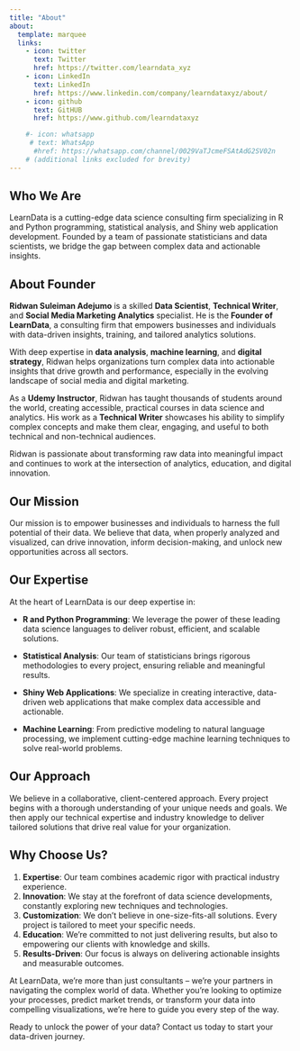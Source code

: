 ```yaml
---
title: "About"
about:
  template: marquee
  links:
    - icon: twitter
      text: Twitter
      href: https://twitter.com/learndata_xyz
    - icon: LinkedIn
      text: LinkedIn
      href: https://www.linkedin.com/company/learndataxyz/about/
    - icon: github
      text: GitHUB
      href: https://www.github.com/learndataxyz

    #- icon: whatsapp
     # text: WhatsApp
      #href: https://whatsapp.com/channel/0029VaTJcmeFSAtAdG2SV02n 
    # (additional links excluded for brevity)
---
```


## Who We Are

LearnData is a cutting-edge data science consulting firm specializing in R and Python programming, statistical analysis, and Shiny web application development. Founded by a team of passionate statisticians and data scientists, we bridge the gap between complex data and actionable insights.

## About Founder

**Ridwan Suleiman Adejumo** is a skilled **Data Scientist**, **Technical Writer**, and **Social Media Marketing Analytics** specialist. He is the **Founder of LearnData**, a consulting firm that empowers businesses and individuals with data-driven insights, training, and tailored analytics solutions.

With deep expertise in **data analysis**, **machine learning**, and **digital strategy**, Ridwan helps organizations turn complex data into actionable insights that drive growth and performance, especially in the evolving landscape of social media and digital marketing.

As a **Udemy Instructor**, Ridwan has taught thousands of students around the world, creating accessible, practical courses in data science and analytics. His work as a **Technical Writer** showcases his ability to simplify complex concepts and make them clear, engaging, and useful to both technical and non-technical audiences.

Ridwan is passionate about transforming raw data into meaningful impact and continues to work at the intersection of analytics, education, and digital innovation.

## Our Mission

Our mission is to empower businesses and individuals to harness the full potential of their data. We believe that data, when properly analyzed and visualized, can drive innovation, inform decision-making, and unlock new opportunities across all sectors.

## Our Expertise

At the heart of LearnData is our deep expertise in:

-   **R and Python Programming**: We leverage the power of these leading data science languages to deliver robust, efficient, and scalable solutions.

-   **Statistical Analysis**: Our team of statisticians brings rigorous methodologies to every project, ensuring reliable and meaningful results.

-   **Shiny Web Applications**: We specialize in creating interactive, data-driven web applications that make complex data accessible and actionable.

-   **Machine Learning**: From predictive modeling to natural language processing, we implement cutting-edge machine learning techniques to solve real-world problems.

## Our Approach

We believe in a collaborative, client-centered approach. Every project begins with a thorough understanding of your unique needs and goals. We then apply our technical expertise and industry knowledge to deliver tailored solutions that drive real value for your organization.

## Why Choose Us?

1.  **Expertise**: Our team combines academic rigor with practical industry experience.
2.  **Innovation**: We stay at the forefront of data science developments, constantly exploring new techniques and technologies.
3.  **Customization**: We don't believe in one-size-fits-all solutions. Every project is tailored to meet your specific needs.
4.  **Education**: We're committed to not just delivering results, but also to empowering our clients with knowledge and skills.
5.  **Results-Driven**: Our focus is always on delivering actionable insights and measurable outcomes.

At LearnData, we're more than just consultants – we're your partners in navigating the complex world of data. Whether you're looking to optimize your processes, predict market trends, or transform your data into compelling visualizations, we're here to guide you every step of the way.

Ready to unlock the power of your data? Contact us today to start your data-driven journey.
